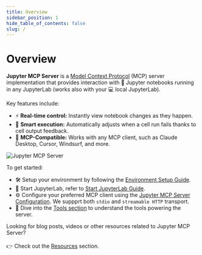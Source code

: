 ```yaml
---
title: Overview
sidebar_position: 1
hide_table_of_contents: false
slug: /
---
```


# Overview

**Jupyter MCP Server** is a [Model Context Protocol](https://modelcontextprotocol.io) (MCP) server implementation that provides interaction with 📓 Jupyter notebooks running in any JupyterLab (works also with your 💻 local JupyterLab).

Key features include:
- ⚡ **Real-time control:** Instantly view notebook changes as they happen.
- 🔁 **Smart execution:** Automatically adjusts when a cell run fails thanks to cell output feedback.
- 🤝 **MCP-Compatible:** Works with any MCP client, such as Claude Desktop, Cursor, Windsurf, and more.

![Jupyter MCP Server](https://assets.datalayer.tech/jupyter-mcp/jupyter-mcp-server-claude-demo.gif)

To get started:
- 🛠️ Setup your environment by following the [Environment Setup Guide](./setup#environment-setup).
- 🚀 Start JupyterLab, refer to [Start JupyterLab Guide](./setup#start-jupyterlab).
- ⚙️ Configure your preferred MCP client using the [Jupyter MCP Server Configuration](./setup#configuration). We suppprt both `stdio` and `streamable HTTP` transport.
- 🧰 Dive into the [Tools section](./tools) to understand the tools powering the server.

Looking for blog posts, videos or other resources related to Jupyter MCP Server? <br></br>
👉 Check out the [Resources](./resources) section.
